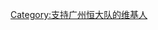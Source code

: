 {{Userbox
  |border-c = #000
  |border-s = 1
  |id-c     = #fff
  |id-s     = 12
  |id-fc    = #000
  |info-c   = #ff0000
  |info-s   = 9
  |info-fc  = #ffff00
  |id       = [[File:Guangzhou Football Ultra.jpg|55px]]
  |info     = 这个用户是'''[[广州恒大足球俱乐部|<span style="color:#FFFFFF;">广州恒大</span>]]'''队的球迷。
}}

[[Category:支持广州恒大队的维基人]]